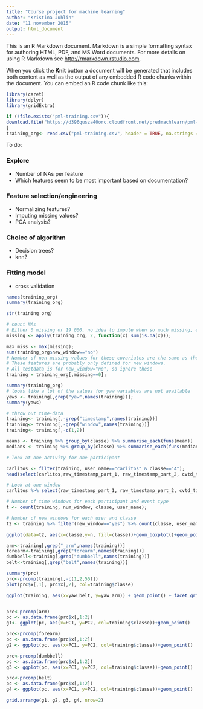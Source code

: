 ```yaml
---
title: "Course project for machine learning"
author: "Kristina Juhlin"
date: "11 november 2015"
output: html_document
---
```


This is an R Markdown document. Markdown is a simple formatting syntax for authoring HTML, PDF, and MS Word documents. For more details on using R Markdown see <http://rmarkdown.rstudio.com>.

When you click the **Knit** button a document will be generated that includes both content as well as the output of any embedded R code chunks within the document. You can embed an R code chunk like this:

```r
library(caret)
library(dplyr)
library(gridExtra)

if (!file.exists("pml-training.csv")){
download.file("https://d396qusza40orc.cloudfront.net/predmachlearn/pml-training.csv","pml-training.csv")
}
training_org<- read.csv("pml-training.csv", header = TRUE, na.strings = c("","NA"))

```

To do:

### Explore 

- Number of NAs per feature
- Which features seem to be most important based on documentation?

### Feature selection/engineering 

- Normalizing features? 
- Imputing missing values?
- PCA analysis? 

### Choice of algorithm 

- Decision trees? 
- knn?

### Fitting model 

- cross validation


```r
names(training_org)
summary(training_org)

str(training_org)

# count NAs
# Either 0 missing or 19 000, no idea to impute when so much missing, exclude from set instead.
missing <- apply(training_org, 2, function(x) sum(is.na(x)));

max_miss <- max(missing); 
sum(training_org$new_window=="no")
# Number of non-missing values for these covariates are the same as the number of new windows.
# These features are probably only defined for new windows. 
# All testdata is for new_window="no", so ignore these
training = training_org[,missing==0];

summary(training_org)
# looks like a lot of the values for yaw variables are not available
yaws <- training[,grep("yaw",names(training))];
summary(yaws)

# throw out time-data
training<- training[,-grep("timestamp",names(training))]
training<- training[,-grep("window",names(training))]
training<- training[,-c(1,2)]
```


```r

means <- training %>% group_by(classe) %>% summarise_each(funs(mean))
medians <- training %>% group_by(classe) %>% summarise_each(funs(median))
```


```r

# look at one activity for one participant

carlitos <- filter(training, user_name=="carlitos" & classe=="A");
head(select(carlitos,raw_timestamp_part_1, raw_timestamp_part_2, cvtd_timestamp, new_window, num_window),10)

# Look at one window 
carlitos %>% select(raw_timestamp_part_1, raw_timestamp_part_2, cvtd_timestamp, new_window, num_window) %>% filter(num_window==12)
```




```r

# Number of time windows for each participant and event type
t <- count(training, num_window, classe, user_name);

# Number of new windows for each user and classe
t2 <- training %>% filter(new_window=="yes") %>% count(classe, user_name);

ggplot(data=t2, aes(x=classe,y=n, fill=classe))+geom_boxplot()+geom_point()

```

```r

arm<-training[,grep("_arm",names(training))]
forearm<-training[,grep("forearm",names(training))]
dumbbell<-training[,grep("dumbbell",names(training))]
belt<-training[,grep("belt",names(training))]

summary(prc)
prc<-prcomp(training[,-c(1,2,55)])
plot(prc$x[,1], prc$x[,2], col=training$classe)

ggplot(training, aes(x=yaw_belt, y=yaw_arm)) + geom_point() + facet_grid(user_name ~ classe)


prc<-prcomp(arm)
pc <- as.data.frame(prc$x[,1:2])
g1<- ggplot(pc, aes(x=PC1, y=PC2, col=training$classe))+geom_point()

prc<-prcomp(forearm)
pc <- as.data.frame(prc$x[,1:2])
g2 <- ggplot(pc, aes(x=PC1, y=PC2, col=training$classe))+geom_point()

prc<-prcomp(dumbbell)
pc <- as.data.frame(prc$x[,1:2])
g3 <- ggplot(pc, aes(x=PC1, y=PC2, col=training$classe))+geom_point()

prc<-prcomp(belt)
pc <- as.data.frame(prc$x[,1:2])
g4 <- ggplot(pc, aes(x=PC1, y=PC2, col=training$classe))+geom_point()

grid.arrange(g1, g2, g3, g4, nrow=2)

```


